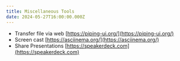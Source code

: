 ```yaml
---
title: Miscellaneous Tools
date: 2024-05-27T16:00:00.000Z
---
```


* Transfer file via web [https://piping-ui.org/](https://piping-ui.org/)
* Screen cast [https://asciinema.org/](https://asciinema.org/)
* Share Presentations [https://speakerdeck.com](https://speakerdeck.com)
